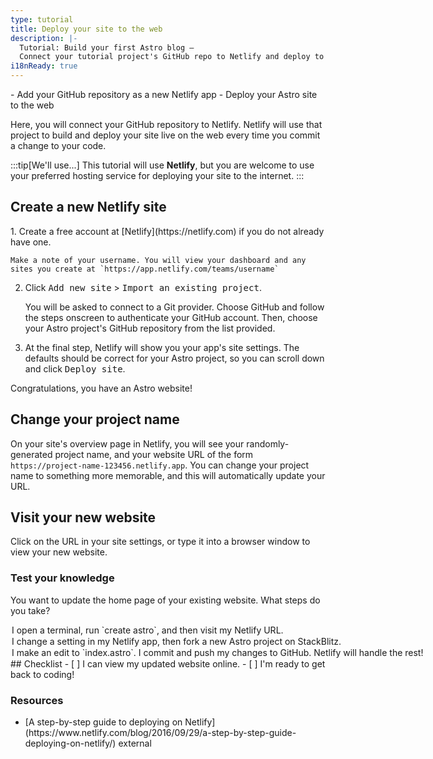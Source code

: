 ```yaml
---
type: tutorial
title: Deploy your site to the web
description: |-
  Tutorial: Build your first Astro blog —
  Connect your tutorial project's GitHub repo to Netlify and deploy to the web
i18nReady: true
---
```


<PreCheck>
  - Add your GitHub repository as a new Netlify app
  - Deploy your Astro site to the web
</PreCheck>

Here, you will connect your GitHub repository to Netlify. Netlify will use that project to build and deploy your site live on the web every time you commit a change to your code. 

:::tip[We'll use...]
This tutorial will use **Netlify**, but you are welcome to use your preferred hosting service for deploying your site to the internet.
:::

## Create a new Netlify site

<Steps>
1. Create a free account at [Netlify](https://netlify.com) if you do not already have one.

    Make a note of your username. You will view your dashboard and any sites you create at `https://app.netlify.com/teams/username`

2. Click <kbd>Add new site</kbd> > <kbd>Import an existing project</kbd>.

    You will be asked to connect to a Git provider. Choose GitHub and follow the steps onscreen to authenticate your GitHub account. Then, choose your Astro project's GitHub repository from the list provided.

3. At the final step, Netlify will show you your app's site settings. The defaults should be correct for your Astro project, so you can scroll down and click <kbd>Deploy site</kbd>.
</Steps>

Congratulations, you have an Astro website!

## Change your project name

On your site's overview page in Netlify, you will see your randomly-generated project name, and your website URL of the form `https://project-name-123456.netlify.app`. You can change your project name to something more memorable, and this will automatically update your URL.

## Visit your new website

Click on the URL in your site settings, or type it into a browser window to view your new website.



<Box icon="question-mark">

### Test your knowledge



You want to update the home page of your existing website. What steps do you take?

  <MultipleChoice>
    <Option>
      I open a terminal, run `create astro`, and then visit my Netlify URL.
    </Option>
    <Option>
      I change a setting in my Netlify app, then fork a new Astro project on StackBlitz.
    </Option>
    <Option isCorrect>
      I make an edit to `index.astro`. I commit and push my changes to GitHub. Netlify will handle the rest!
    </Option>
  </MultipleChoice>
 </Box>

<Box icon="check-list">
## Checklist

<Checklist>
- [ ] I can view my updated website online.
- [ ] I'm ready to get back to coding!
</Checklist>
</Box>

### Resources

- <p>[A step-by-step guide to deploying on Netlify](https://www.netlify.com/blog/2016/09/29/a-step-by-step-guide-deploying-on-netlify/) <Badge>external</Badge></p>
